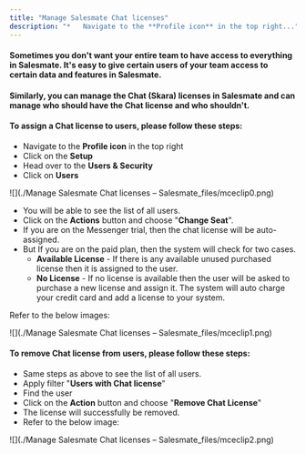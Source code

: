```yaml
---
title: "Manage Salesmate Chat licenses"
description: "*   Navigate to the **Profile icon** in the top right..."
---
```


#### Sometimes you don't want your entire team to have access to everything in Salesmate. It's easy to give certain users of your team access to certain data and features in Salesmate.

#### Similarly, you can manage the Chat (Skara) licenses in Salesmate and can manage who should have the Chat license and who shouldn't.

#### **To assign a Chat license to users, please follow these steps:**

*   Navigate to the **Profile icon** in the top right
*   Click on the **Setup**
*   Head over to the **Users & Security** 
*   Click on **Users**

![](./Manage Salesmate Chat licenses – Salesmate_files/mceclip0.png)

*   You will be able to see the list of all users.
*   Click on the **Actions** button and choose "**Change Seat**".
*   If you are on the Messenger trial, then the chat license will be auto-assigned.
*   But If you are on the paid plan, then the system will check for two cases.
    *   **Available License** - If there is any available unused purchased license then it is assigned to the user.
    *   **No License** - If no license is available then the user will be asked to purchase a new license and assign it. The system will auto charge your credit card and add a license to your system.

Refer to the below images: 

![](./Manage Salesmate Chat licenses – Salesmate_files/mceclip1.png)

#### **To remove Chat license from users, please follow these steps:**

*   Same steps as above to see the list of all users.
*   Apply filter "**Users with Chat license**"
*   Find the user
*   Click on the **Action** button and choose "**Remove Chat License**"
*   The license will successfully be removed.
*   Refer to the below image:

![](./Manage Salesmate Chat licenses – Salesmate_files/mceclip2.png)